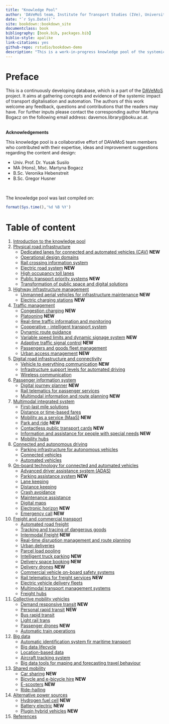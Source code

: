 ```yaml
---
title: "Knowledge Pool"
author: 'DAVeMoS team, Institute for Transport Studies (IVe), University of Natural Resources and Life Sciences in Vienna'
date: "`r Sys.Date()`"
site: bookdown::bookdown_site
documentclass: book
bibliography: [book.bib, packages.bib]
biblio-style: apalike
link-citations: yes
github-repo: rstudio/bookdown-demo
description: "This is a work-in-progress knowledge pool of the systemic impact of transport digitalisation and automation."
---
```


# Preface {-}

This is a continuously developing database, which is a part of the [DAVeMoS](https://www.davemos.online/){target="_blank"} project. It aims at gathering concepts and evidence of the systemic impact of transport digitalisation and automation. The authors of this work welcome any feedback, questions and contributions that the readers may have. For further inputs please contact the corresponding author Martyna Bogacz on the following email address: davemos.library@boku.ac.at. <br/><br/>

**Acknowledgements**

This knowledge pool is a collaborative effort of DAVeMoS team members who contributed with their expertise, ideas and improvement suggestions regarding the content and design:

- Univ. Prof. Dr. Yusak Susilo
- MA (Hons), Msc. Martyna Bogacz
- B.Sc. Veronika Hebenstreit
- B.Sc. Gregor Husner

<br/>

The knowledge pool was last compiled on:

```r
format(Sys.time(),'%d %B %Y')
```

# Table of content {-}

1. [Introduction to the knowledge pool](#intro)
2. [Physical road infrastructure](#infrastructure)
    - [Dedicated lanes for connected and automated vehicles (CAV)](#dedicated_lanes) **NEW**
    - [Operational design domains](#ODD)
    - [Rail crossing information system](#rail_crossing_info_system)
    - [Electric road system](#ers) **NEW**
    - [High occupancy toll lanes](#high_occupancy)
    - [Public transport priority systems](#public_trans_priority) **NEW**
    - [Transformation of public space and digital solutions](#transformation_public_space)
3. [Highway infrastructure management](#highway)
    - [Unmanned aerial vehicles for infrastructure maintenance](#uav) **NEW**
    - [Electric charging stations](#charging_station) **NEW**
4. [Traffic management](#traffic)
    - [Congestion charging](#congestion_charging) **NEW**
    - [Platooning](#platooning) **NEW**
    - [Real-time traffic information and monitoring](#traffic_info_monitoring)
    - [Cooperative - intelligent transport system](#cits)
    - [Dynamic route guidance](#dynamic_route)
    - [Variable speed limits and dynamic signage system](#variable_speed) **NEW**
    - [Adaptive traffic signal control](#adaptive_traffic_control) **NEW**
    - [Passengers and goods fleet management](#p_g_fleet_management)
    - [Urban access management](#urban_access) **NEW**
5. [Digital road infrastructure and connectivity](#digital)
    - [Vehicle to everything communication](#v2x) **NEW**
    - [Infrastructure support levels for automated driving](#infrast_support_level)
    - [Wireless communication](#wireless_com)
6. [Passenger information system](#passenger)
    - [Digital journey planner](#djp) **NEW**
    - [Rail telematics for passenger services](#telematics_passenger)
    - [Multimodal information and route planning](#info_and_route_planning) **NEW**
7. [Multimodal integrated system](#multimodal)
    - [First-last mile solutions](#flms)
    - [Distance or time-based fares](#dist_time_fares)
    - [Mobility as a service (MaaS)](#maas) **NEW**
    - [Park and ride](#p_r) **NEW**
    - [Contactless public transport cards](#contactless_cards) **NEW**
    - [Information and assistance for people with special needs](#special_needs) **NEW**
    - [Mobility hubs](#mobility_hubs)
8. [Connected and autonomous driving](#connected)
    - [Parking infrastructure for autonomous vehicles](#parking_av)
    - [Connected vehicles](#connected_veh)
    - [Automated vehicles](#av)
9. [On-board technology for connected and automated vehicles](#onboard)
    - [Advanced driver assistance system (ADAS)](#adas)
    - [Parking assistance system](#parking_assistance) **NEW**
    - [Lane keeping](#lane_keeping)
    - [Distance keeping](#distance_keeping)
    - [Crash avoidance](#crash_avoid)
    - [Maintenance assistance](#maintenance_assis)
    - [Digital maps](#digital_maps)
    - [Electronic horizon](#ehorizon) **NEW**
    - [Emergency call](#ecall) **NEW**
10. [Freight and commercial transport](#freight)
    - [Automated road freight](#automated_road_freight)
    - [Tracking and tracing of dangerous goods](#dangerous_goods)
    - [Intermodal Freight](#intermodal_freight) **NEW**
    - [Real-time disruption management and route planning](#disruption_management)
    - [Urban deliveries](#urban_delivery)
    - [Parcel load pooling](#parcel_pooling)
    - [Intelligent truck parking](#intelligent_truck_park) **NEW**
    - [Delivery space booking](#space_book) **NEW**
    - [Delivery drones](#delivery_drone) **NEW**
    - [Commercial vehicle on-board safety systems](#comm_veh_safety)
    - [Rail telematics for freight services](#rail_telematics_freight) **NEW**
    - [Electric vehicle delivery fleets](#electric_delivery_fleets)
    - [Multimodal transport management systems](#mtms)
    - [Freight hubs](#freight_hubs)
11. [Collective mobility vehicles](#collective)
    - [Demand responsive transit](#drt) **NEW**
    - [Personal rapid transit](#prt) **NEW**
    - [Bus rapid transit](#brt)
    - [Light rail trans](#lrt)
    - [Passenger drones](#passenger_drones) **NEW**
    - [Automatic train operations](#automatic_train)
12. [Big data](#big)
    - [Automatic identification system fir maritime transport](#maritime_transport)
    - [Big data lifecycle](#bd_life)
    - [Location-based data](#location_data)
    - [Aircraft tracking system](#aircraft_tracking)
    - [Big data tools for maping and forecasting travel behaviour](#bd_tool_maping)
13. [Shared mobility](#shared)
    - [Car sharing](#car_sharing) **NEW**
    - [Bicycle and e-bicycle hire](#bike_sharing) **NEW**
    - [E-scooters](#scooters) **NEW**
    - [Ride-hailing](#ride_hailing)
14. [Alternative power sources](#alternative)
    - [Hydrogen fuel cell](#FCEV) **NEW**
    - [Battery electric](#bev) **NEW**
    - [Plugin hybrid vehicles](#plugin_hybrid) **NEW**
15. [References](#reference)


